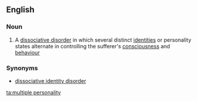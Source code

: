 ==English==

===Noun===
{{en-noun|head=[[multiple]] [[personality]]|multiple personalities}}

# A [[dissociative disorder]] in which several distinct [[identity|identities]] or personality states alternate in controlling the sufferer's [[consciousness]] and [[behaviour]]

===Synonyms===
*[[dissociative identity disorder]]

[[ta:multiple personality]]